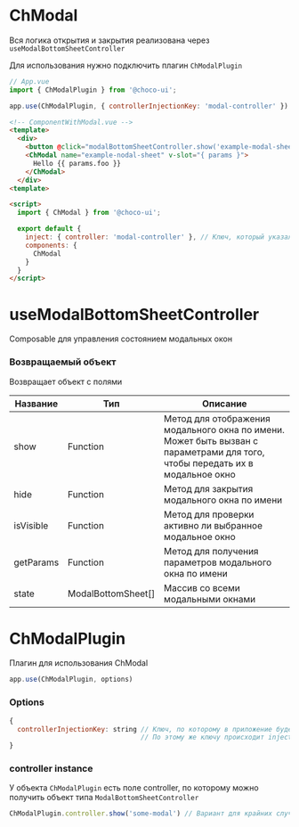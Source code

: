 
<Meta title="ChModal/README" />

# ChModal

Вся логика открытия и закрытия реализована через `useModalBottomSheetController`

Для использования нужно подключить плагин `ChModalPlugin`

```js
// App.vue
import { ChModalPlugin } from '@choco-ui';

app.use(ChModalPlugin, { controllerInjectionKey: 'modal-controller' }) // Это ключ, по которому происходит provide объекта типа ModalBottomSheetController
```

```html
<!-- ComponentWithModal.vue -->
<template>
  <div>
    <button @click="modalBottomSheetController.show('example-modal-sheet', { foo: 'bar'})">Открыть Modal</button>
    <ChModal name="example-nodal-sheet" v-slot="{ params }">
      Hello {{ params.foo }}
    </ChModal>
  </div>
<template>

<script>
  import { ChModal } from '@choco-ui';

  export default {
    inject: { controller: 'modal-controller' }, // Ключ, который указали при использовании плагина
    components: {
      ChModal
    }
  }
</script>
```

# useModalBottomSheetController

Composable для управления состоянием модальных окон

### Возвращаемый объект

Возвращает объект с полями

| Название      | Тип                  | Описание                                                                                                                     |
|---------------|----------------------|------------------------------------------------------------------------------------------------------------------------------|
| show          | Function             | Метод для отображения модального окна по имени. Может быть вызван с параметрами для того, чтобы передать их в модальное окно |
| hide          | Function             | Метод для закрытия модального окна по имени                                                                                  |
| isVisible     | Function             | Метод для проверки активно ли выбранное модальное окно                                                                       |
| getParams     | Function             | Метод для получения параметров модального окна по имени                                                                      |
| state         | ModalBottomSheet[]   | Массив со всеми модальными окнами                                                                                            |

# ChModalPlugin

Плагин для использования ChModal

```js
app.use(ChModalPlugin, options)
```

### Options

```js
{
  controllerInjectionKey: string // Ключ, по которому в приложение будет сделан provide контроллера типа ModalBottomSheetController
                                 // По этому же ключу происходит inject контроллера
}
```

### controller instance

У объекта `ChModalPlugin` есть поле controller, по которому можно получить объект типа `ModalBottomSheetController`

```js
ChModalPlugin.controller.show('some-modal') // Вариант для крайних случаев. Предпочтительнее использовать контроллер из inject
```
